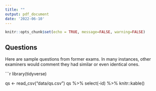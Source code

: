 ```yaml
---
title: ""
output: pdf_document
date: '2022-06-10'
---
```


```r
knitr::opts_chunk$set(echo = TRUE, message=FALSE, warning=FALSE)
```

## Questions  

Here are sample questions from former exams. In many instances, other examiners would comment they had similar or even identical ones. 

```r
library(tidyverse)

qs <- read_csv("data/qs.csv")
qs %>% 
  select(-id) %>% 
  knitr::kable()

